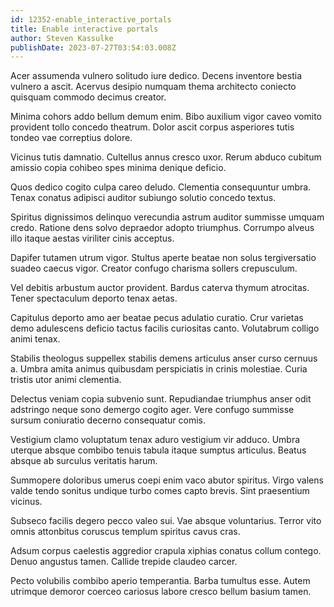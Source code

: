 ```yaml
---
id: 12352-enable_interactive_portals
title: Enable interactive portals
author: Steven Kassulke
publishDate: 2023-07-27T03:54:03.008Z
---
```


Acer assumenda vulnero solitudo iure dedico. Decens inventore bestia vulnero a ascit. Acervus desipio numquam thema architecto coniecto quisquam commodo decimus creator.

Minima cohors addo bellum demum enim. Bibo auxilium vigor caveo vomito provident tollo concedo theatrum. Dolor ascit corpus asperiores tutis tondeo vae correptius dolore.

Vicinus tutis damnatio. Cultellus annus cresco uxor. Rerum abduco cubitum amissio copia cohibeo spes minima denique deficio.

Quos dedico cogito culpa careo deludo. Clementia consequuntur umbra. Tenax conatus adipisci auditor subiungo solutio concedo textus.

Spiritus dignissimos delinquo verecundia astrum auditor summisse umquam credo. Ratione dens solvo depraedor adopto triumphus. Corrumpo alveus illo itaque aestas viriliter cinis acceptus.

Dapifer tutamen utrum vigor. Stultus aperte beatae non solus tergiversatio suadeo caecus vigor. Creator confugo charisma sollers crepusculum.

Vel debitis arbustum auctor provident. Bardus caterva thymum atrocitas. Tener spectaculum deporto tenax aetas.

Capitulus deporto amo aer beatae pecus adulatio curatio. Crur varietas demo adulescens deficio tactus facilis curiositas canto. Volutabrum colligo animi tenax.

Stabilis theologus suppellex stabilis demens articulus anser curso cernuus a. Umbra amita animus quibusdam perspiciatis in crinis molestiae. Curia tristis utor animi clementia.

Delectus veniam copia subvenio sunt. Repudiandae triumphus anser odit adstringo neque sono demergo cogito ager. Vere confugo summisse sursum coniuratio decerno consequatur comis.

Vestigium clamo voluptatum tenax aduro vestigium vir adduco. Umbra uterque absque combibo tenuis tabula itaque sumptus articulus. Beatus absque ab surculus veritatis harum.

Summopere doloribus umerus coepi enim vaco abutor spiritus. Virgo valens valde tendo sonitus undique turbo comes capto brevis. Sint praesentium vicinus.

Subseco facilis degero pecco valeo sui. Vae absque voluntarius. Terror vito omnis attonbitus coruscus templum spiritus cavus cras.

Adsum corpus caelestis aggredior crapula xiphias conatus collum contego. Denuo angustus tamen. Callide trepide claudeo carcer.

Pecto volubilis combibo aperio temperantia. Barba tumultus esse. Autem utrimque demoror coerceo cariosus labore cresco bellum basium tamen.
